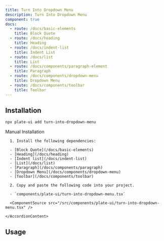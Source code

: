 ```yaml
---
title: Turn Into Dropdown Menu
description: Turn Into Dropdown Menu
component: true
docs:
  - route: /docs/basic-elements
    title: Block Quote
  - route: /docs/heading
    title: Heading
  - route: /docs/indent-list
    title: Indent List
  - route: /docs/list
    title: List
  - route: /docs/components/paragraph-element
    title: Paragraph
  - route: /docs/components/dropdown-menu
    title: Dropdown Menu
  - route: /docs/components/toolbar
    title: Toolbar
---
```


<ComponentExample src="/src/components/examples/PlaygroundDemo.tsx">
  <PlaygroundDemo id="basicnodes" />
</ComponentExample>

## Installation

```bash
npx plate-ui add turn-into-dropdown-menu
```

<Accordion type="single" collapsible>
  <AccordionItem value="manual-installation">
    <AccordionTrigger>Manual Installation</AccordionTrigger>
    <AccordionContent>

      1. Install the following dependencies:

      - [Block Quote](/docs/basic-elements)
      - [Heading](/docs/heading)
      - [Indent list](/docs/indent-list)
      - [List](/docs/list)
      - [Paragraph](/docs/components/paragraph)
      - [Dropdown Menu](/docs/components/dropdown-menu)
      - [Toolbar](/docs/components/toolbar)

      2. Copy and paste the following code into your project.

      - `components/plate-ui/turn-into-dropdown-menu.tsx`

      <ComponentSource src="/src/components/plate-ui/turn-into-dropdown-menu.tsx" />

    </AccordionContent>

  </AccordionItem>
</Accordion>

## Usage

<ComponentSource src="/src/components/examples/PlaygroundDemo.tsx" />
<ComponentSource src="/src/components/plate-ui/fixed-toolbar-buttons.tsx" />
<ComponentSource src="/src/components/plate-ui/floating-toolbar-buttons.tsx" />
